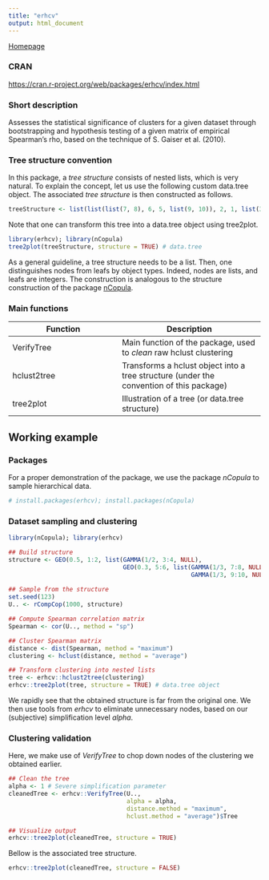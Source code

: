 ```yaml
---
title: "erhcv"
output: html_document
---
```


[Homepage](https://spgadou.github.io)

### CRAN

[https://cran.r-project.org/web/packages/erhcv/index.html](https://cran.r-project.org/web/packages/erhcv/index.html)

### Short description

Assesses the statistical significance of clusters for a given dataset through bootstrapping and hypothesis testing of a given matrix of empirical Spearman's rho, based on the technique of S. Gaiser et al. (2010). 

### Tree structure convention

In this package, a *tree structure* consists of nested lists, which is very natural. To explain the concept, let us use the following custom data.tree object.
The associated *tree structure* is then constructed as follows.
```r
treeStructure <- list(list(list(7, 8), 6, 5, list(9, 10)), 2, 1, list(3, 4))
```

Note that one can transform this tree into a data.tree object using tree2plot.
```r
library(erhcv); library(nCopula)
tree2plot(treeStructure, structure = TRUE) # data.tree
```
As a general guideline, a tree structure needs to be a list. Then, one distinguishes nodes from leafs by object types. Indeed, nodes are lists, and leafs are integers. The construction is analogous to the structure construction of the package [nCopula](https://cran.r-project.org/web/packages/nCopula/index.html).

### Main functions

Function | Description
----------| -------------
VerifyTree | Main function of the package, used to *clean* raw hclust clustering
hclust2tree | Transforms a hclust object into a tree structure (under the convention of this package)
tree2plot | Illustration of a tree (or data.tree structure)

## Working example

### Packages

For a proper demonstration of the package, we use the package *nCopula* to sample hierarchical data.

```r
# install.packages(erhcv); install.packages(nCopula)
```

### Dataset sampling and clustering

```r
library(nCopula); library(erhcv)

## Build structure
structure <- GEO(0.5, 1:2, list(GAMMA(1/2, 3:4, NULL),
                                GEO(0.3, 5:6, list(GAMMA(1/3, 7:8, NULL),
                                                   GAMMA(1/3, 9:10, NULL)))))
                                                   
## Sample from the structure
set.seed(123)
U.. <- rCompCop(1000, structure)

## Compute Spearman correlation matrix
Spearman <- cor(U.., method = "sp")

## Cluster Spearman matrix
distance <- dist(Spearman, method = "maximum")
clustering <- hclust(distance, method = "average")

## Transform clustering into nested lists
tree <- erhcv::hclust2tree(clustering)
erhcv::tree2plot(tree, structure = TRUE) # data.tree object
```

We rapidly see that the obtained structure is far from the original one. We then use tools from *erhcv* to eliminate unnecessary nodes, based on our (subjective) simplification level *alpha*.

### Clustering validation

Here, we make use of *VerifyTree* to chop down nodes of the clustering we obtained earlier. 

```r
## Clean the tree
alpha <- 1 # Severe simplification parameter
cleanedTree <- erhcv::VerifyTree(U..,
                                 alpha = alpha,
                                 distance.method = "maximum",
                                 hclust.method = "average")$Tree

## Visualize output
erhcv::tree2plot(cleanedTree, structure = TRUE)
```

Bellow is the associated tree structure.

```r
erhcv::tree2plot(cleanedTree, structure = FALSE)
```
